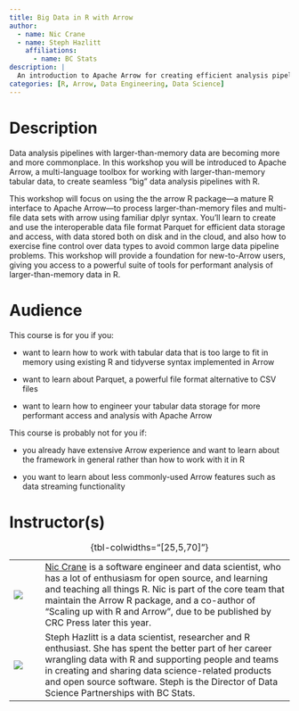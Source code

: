 ```yaml
---
title: Big Data in R with Arrow
author:
  - name: Nic Crane
  - name: Steph Hazlitt
    affiliations:
      - name: BC Stats
description: |
  An introduction to Apache Arrow for creating efficient analysis pipelines with larger-than-memory data in R.
categories: [R, Arrow, Data Engineering, Data Science]
---
```


# Description

Data analysis pipelines with larger-than-memory data are becoming more and more commonplace. In this workshop you will be introduced to Apache Arrow, a multi-language toolbox for working with larger-than-memory tabular data, to create seamless "big" data analysis pipelines with R.

This workshop will focus on using the the arrow R package---a mature R interface to Apache Arrow---to process larger-than-memory files and multi-file data sets with arrow using familiar dplyr syntax. You'll learn to create and use the interoperable data file format Parquet for efficient data storage and access, with data stored both on disk and in the cloud, and also how to exercise fine control over data types to avoid common large data pipeline problems. This workshop will provide a foundation for new-to-Arrow users, giving you access to a powerful suite of tools for performant analysis of larger-than-memory data in R.

# Audience

This course is for you if you:

-   want to learn how to work with tabular data that is too large to fit in memory using existing R and tidyverse syntax implemented in Arrow

-   want to learn about Parquet, a powerful file format alternative to CSV files

-   want to learn how to engineer your tabular data storage for more performant access and analysis with Apache Arrow

This course is probably not for you if:

- you already have extensive Arrow experience and want to learn about the framework in general rather than how to work with it in R

- you want to learn about less commonly-used Arrow features such as data streaming functionality

# Instructor(s)

|                               |     |                                                                                                                                                                                                                                                                                                                     |
|-------------------------------|-----|---------------------------------------------------------------------------------------------------------------------------------------------------------------------------------------------------------------------------------------------------------------------------------------------------------------------|
| ![](images/nic_crane.png)     |     | [Nic Crane](https://niccrane.com) is a software engineer and data scientist, who has a lot of enthusiasm for open source, and learning and teaching all things R. Nic is part of the core team that maintain the Arrow R package, and a co-author of "Scaling up with R and Arrow", due to be published by CRC Press later this year. |
| ![](images/steph-hazlitt.jpg) |     | Steph Hazlitt is a data scientist, researcher and R enthusiast. She has spent the better part of her career wrangling data with R and supporting people and teams in creating and sharing data science-related products and open source software. Steph is the Director of Data Science Partnerships with BC Stats. |

: {tbl-colwidths="\[25,5,70\]"}

